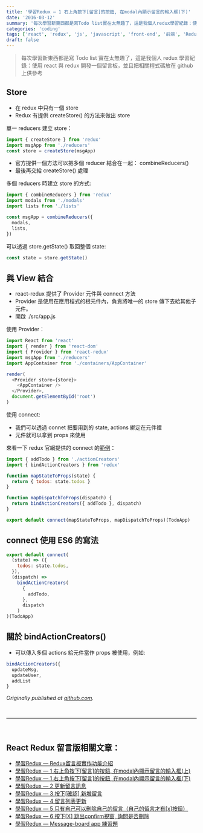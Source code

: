 ```yaml
---
title: '學習Redux — 1 右上角按下[留言]的按鈕, 在modal內顯示留言的輸入框(下)'
date: '2016-03-12'
summary: '每次學習新東西都是寫Todo list實在太無趣了，這是我個人redux學習紀錄：使用react與redux開發一個留言板，並且把相關程式碼放在github上供參考'
categories: 'coding'
tags: ['react', 'redux', 'js', 'javascript', 'front-end', '前端', 'Redux留言板系列']
draft: false
---
```


> 每次學習新東西都是寫 Todo list 實在太無趣了，這是我個人 redux 學習紀錄：使用 react 與 redux 開發一個留言板，並且把相關程式碼放在 github 上供參考

## Store

- 在 redux 中只有一個 store
- Redux 有提供 createStore() 的方法來做出 store

單一 reducers 建立 store：

```js showLineNumbers
import { createStore } from 'redux'
import msgApp from './reducers'
const store = createStore(msgApp)
```

- 官方提供一個方法可以把多個 reducer 結合在一起： combineReducers()
- 最後再交給 createStore() 處理

多個 reducers 時建立 store 的方式:

```js showLineNumbers
import { combineReducers } from 'redux'
import modals from './modals'
import lists from './lists'

const msgApp = combineReducers({
  modals,
  lists,
})
```

可以透過 store.getState() 取回整個 state:

```js showLineNumbers
const state = store.getState()
```

## 與 View 結合

- react-redux 提供了 Provider 元件與 connect 方法
- Provider 是使用在應用程式的根元件內，負責將唯一的 store 傳下去給其他子元件。
- 開啟 ./src/app.js

使用 Provider：

```js showLineNumbers
import React from 'react'
import { render } from 'react-dom'
import { Provider } from 'react-redux'
import msgApp from './reducers'
import AppContainer from './containers/AppContainer'

render(
  <Provider store={store}>
    <AppContainer />
  </Provider>,
  document.getElementById('root')
)
```

使用 connect:

- 我們可以透過 connet 把要用到的 state, actions 綁定在元件裡
- 元件就可以拿到 props 來使用

來看一下 redux 官網提供的 connect 的[範例](https://github.com/reactjs/react-redux/blob/master/docs/api.md#inject-todos-and-a-specific-action-creator-addtodo)：

```js showLineNumbers
import { addTodo } from './actionCreators'
import { bindActionCreators } from 'redux'

function mapStateToProps(state) {
  return { todos: state.todos }
}

function mapDispatchToProps(dispatch) {
  return bindActionCreators({ addTodo }, dispatch)
}

export default connect(mapStateToProps, mapDispatchToProps)(TodoApp)
```

## connect 使用 ES6 的寫法

```js showLineNumbers
export default connect(
  (state) => ({
    todos: state.todos,
  }),
  (dispatch) =>
    bindActionCreators(
      {
        addTodo,
      },
      dispatch
    )
)(TodoApp)
```

## 關於 bindActionCreators()

- 可以傳入多個 actions 給元件當作 props 被使用，例如:

```js showLineNumbers
bindActionCreators({
  updateMsg,
  updateUser,
  addList
}
```

_Originally published at [github.com](https://github.com/justin3737/redux-message-board/issues/3)._

<br />
<hr />
<br />

## React Redux 留言版相關文章：

- <a href="/blog/react-redux-messageboard/react-redux-messageboard-0-intro">
    學習Redux — Redux留言板實作功能介紹
  </a>
- <a href="/blog/react-redux-messageboard/react-redux-messageboard-1">
    學習Redux — 1 右上角按下[留言]的按鈕, 在modal內顯示留言的輸入框(上)
  </a>
- <a href="/blog/react-redux-messageboard/react-redux-messageboard-1-2">
    學習Redux — 1 右上角按下[留言]的按鈕, 在modal內顯示留言的輸入框(下)
  </a>
- <a href="/blog/react-redux-messageboard/react-redux-messageboard-2">學習Redux — 2 更新留言訊息</a>
- <a href="/blog/react-redux-messageboard/react-redux-messageboard-3">
    學習Redux — 3 按下[確認] 新增留言
  </a>
- <a href="/blog/react-redux-messageboard/react-redux-messageboard-4">學習Redux — 4 留言列表更新</a>
- <a href="/blog/react-redux-messageboard/react-redux-messageboard-5">
    學習Redux — 5 只有自己可以刪除自己的留言（自己的留言才有[x]按鈕）
  </a>
- <a href="/blog/react-redux-messageboard/react-redux-messageboard-6">
    學習Redux — 6 按下[X] 跳出confirm視窗, 詢問是否刪除
  </a>
- <a href="/blog/react-redux-messageboard/react-redux-messageboard-7-practice/">
    學習Redux — Message-board app 練習題
  </a>
